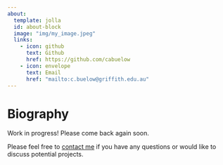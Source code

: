 ```yaml
---
about:
  template: jolla
  id: about-block
  image: "img/my_image.jpeg"
  links:
    - icon: github
      text: Github
      href: https://github.com/cabuelow
    - icon: envelope
      text: Email
      href: "mailto:c.buelow@griffith.edu.au"  
---
```


::: {#about-block}
:::

# Biography

Work in progress! Please come back again soon.

Please feel free to [contact me](mailto:mail.c.buelow@griffith.edu.au) if you have any questions or would like to discuss potential projects.
